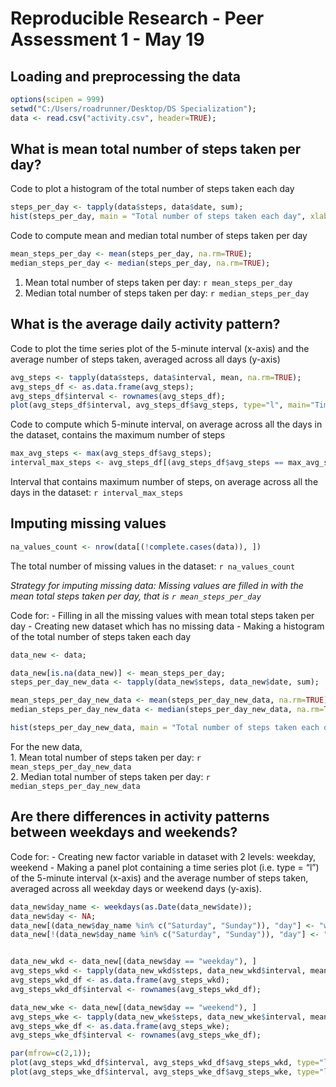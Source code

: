 Reproducible Research - Peer Assessment 1 - May 19
======================================================================

## Loading and preprocessing the data
```r
options(scipen = 999)
setwd("C:/Users/roadrunner/Desktop/DS Specialization");
data <- read.csv("activity.csv", header=TRUE);

```


## What is mean total number of steps taken per day?

Code to plot a histogram of the total number of steps taken each day
```r
steps_per_day <- tapply(data$steps, data$date, sum);
hist(steps_per_day, main = "Total number of steps taken each day", xlab = "Steps per day");
```

Code to compute mean and median total number of steps taken per day
```r
mean_steps_per_day <- mean(steps_per_day, na.rm=TRUE);
median_steps_per_day <- median(steps_per_day, na.rm=TRUE);
```

1. Mean total number of steps taken per day: `r mean_steps_per_day`
2. Median total number of steps taken per day: `r median_steps_per_day`

## What is the average daily activity pattern?

Code to plot the time series plot of the 5-minute interval (x-axis) and the average number of steps taken, averaged across all days (y-axis)
```r
avg_steps <- tapply(data$steps, data$interval, mean, na.rm=TRUE);
avg_steps_df <- as.data.frame(avg_steps);
avg_steps_df$interval <- rownames(avg_steps_df);
plot(avg_steps_df$interval, avg_steps_df$avg_steps, type="l", main="Time Series Plot", xlab="interval", ylab="average steps taken across all days");
```

Code to compute which 5-minute interval, on average across all the days in the dataset, contains the maximum number of steps
```r
max_avg_steps <- max(avg_steps_df$avg_steps);
interval_max_steps <- avg_steps_df[(avg_steps_df$avg_steps == max_avg_steps), "interval"]
```

Interval that contains maximum number of steps, on average across all the days in the dataset: `r interval_max_steps`  

## Imputing missing values
```r
na_values_count <- nrow(data[(!complete.cases(data)), ])
```
The total number of missing values in the dataset: `r na_values_count`

*Strategy for imputing missing data: Missing values are filled in with the mean total steps taken per day, that is `r mean_steps_per_day`*

Code for: 
- Filling in all the missing values with mean total steps taken per day
- Creating new dataset which has no missing data
- Making a histogram of the total number of steps taken each day
```r
data_new <- data;

data_new[is.na(data_new)] <- mean_steps_per_day;
steps_per_day_new_data <- tapply(data_new$steps, data_new$date, sum);

mean_steps_per_day_new_data <- mean(steps_per_day_new_data, na.rm=TRUE);
median_steps_per_day_new_data <- median(steps_per_day_new_data, na.rm=TRUE);

hist(steps_per_day_new_data, main = "Total number of steps taken each day", xlab = "Steps per day");
```

For the new data,  
1. Mean total number of steps taken per day: `r mean_steps_per_day_new_data`  
2. Median total number of steps taken per day: `r median_steps_per_day_new_data`

## Are there differences in activity patterns between weekdays and weekends?

Code for: 
- Creating new factor variable in dataset with 2 levels: weekday, weekend
- Making a panel plot containing a time series plot (i.e. type = "l") of the 5-minute interval (x-axis) and the average number of steps taken, averaged across all weekday days or weekend days (y-axis).
```r
data_new$day_name <- weekdays(as.Date(data_new$date));
data_new$day <- NA;
data_new[(data_new$day_name %in% c("Saturday", "Sunday")), "day"] <- "weekend";
data_new[!(data_new$day_name %in% c("Saturday", "Sunday")), "day"] <- "weekday"; 


data_new_wkd <- data_new[(data_new$day == "weekday"), ]
avg_steps_wkd <- tapply(data_new_wkd$steps, data_new_wkd$interval, mean, na.rm=TRUE);
avg_steps_wkd_df <- as.data.frame(avg_steps_wkd);
avg_steps_wkd_df$interval <- rownames(avg_steps_wkd_df);

data_new_wke <- data_new[(data_new$day == "weekend"), ]
avg_steps_wke <- tapply(data_new_wke$steps, data_new_wke$interval, mean, na.rm=TRUE);
avg_steps_wke_df <- as.data.frame(avg_steps_wke);
avg_steps_wke_df$interval <- rownames(avg_steps_wke_df);

par(mfrow=c(2,1));
plot(avg_steps_wkd_df$interval, avg_steps_wkd_df$avg_steps_wkd, type="l", main="Time Series Plot - weekdays", xlab="interval", ylab="avg steps taken across weekdays");
plot(avg_steps_wke_df$interval, avg_steps_wke_df$avg_steps_wke, type="l", main="Time Series Plot - weekends", xlab="interval", ylab="avg steps taken across weekends");
```

